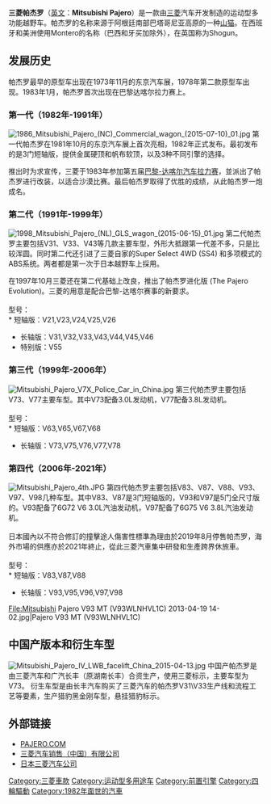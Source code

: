 {{noteTA
|G1=Cars
|1=zh-cn:三菱帕杰罗; zh-tw:三菱Pajero; zh-hk:三菱Pajero;
}}


{{Infobox Automobile
 | image            = [[File:Mitsubishi_Pajero_(6).jpg|260px]]<br /><div style="text-align: center;">帕杰罗4代</div>
 | name             = 三菱Pajero
 | aka              = Montero（西班牙及美洲，除巴西和牙买加）<br>Shogun（英国）
 | manufacturer     = [[三菱汽車|三菱汽車]]
 | parent_company   = 
 | production       = 1982（一代）–2021（四代）
 |assembly          = {{JAP}}[[坂祝町|坂祝町]]<br>{{POR}}[[阿布朗提斯|阿布朗提斯]]
 | body_style       = 五門/三門越野車
 | layout           = [[前置引擎|前置引擎]] [[四輪驅動|四輪驅動]]
 | platform         = 
| wheelbase      = 2,789毫米（109.4吋） 
| length         = 4,900毫米（192.9吋） 
| width          = 1,875毫米（73.8吋）
| height         = 1,900毫米（74.8吋）
| weight         =  2,200公斤
| ftrack         = 
| rtrack         = 
| fuel_economy   = 
| fuel_capacity  = 五门：88升<br />三门：69升
| related        = 
| similar        = 
| designer       = 
| engine           = 4M41 3.2 Di-D<br />6G72 3.0 V6<br />6G74 3.5 V6<br />6G75 3.8 V6
| transmission     = 五前速手排<br />六前速手排<br />五前速自排（2002、2005–現在）
}}

'''三菱帕杰罗'''（[[英文|英文]]：'''Mitsubishi Pajero'''）是一款由[[三菱|三菱]]汽车开发制造的运动型多功能越野车。帕杰罗的名称来源于阿根廷南部巴塔哥尼亚高原的一种[[南美草原貓|山猫]]。在西班牙和美洲使用Montero的名称（巴西和牙买加除外），在英国称为Shogun。

== 发展历史 ==
帕杰罗最早的原型车出现在1973年11月的东京汽车展，1978年第二款原型车出现。1983年1月，帕杰罗首次出现在巴黎达喀尔拉力赛上。

===第一代（1982年-1991年）===
[[File:1986_Mitsubishi_Pajero_(NC)_Commercial_wagon_(2015-07-10)_01.jpg|thumb]]
第一代帕杰罗在1981年10月的东京汽车展上首次亮相，1982年正式发布。最初发布的是3门短轴版，提供金属硬顶和帆布软顶，以及3种不同引擎的选择。

推出时为求宣传，三菱于1983年参加第五届[[巴黎-达喀尔汽车拉力赛|巴黎-达喀尔汽车拉力赛]]，並派出了帕杰罗进行改装，以适合沙漠比赛。最后帕杰罗取得了优胜的成绩，从此帕杰罗一炮成名。

===第二代（1991年-1999年）===
[[File:1998_Mitsubishi_Pajero_(NL)_GLS_wagon_(2015-06-15)_01.jpg|thumb]]
第二代帕杰罗主要包括V31、V33、V43等几款主要车型，外形大抵跟第一代差不多，只是比较浑圆。同时第二代还引进了三菱自家的Super Select 4WD (SS4) 和多项模式的ABS系统。两者都是第一次于日本越野车上採用。

在1997年10月三菱还在第二代基础上改良，推出了帕杰罗进化版 (The Pajero Evolution)。三菱的用意是配合巴黎-达喀尔赛事的新要求。<br />
<br />
型号：<br />
* 短轴版：V21,V23,V24,V25,V26
* 长轴版：V31,V32,V33,V43,V44,V45,V46
* 特别版：V55

===第三代（1999年-2006年）===
[[File:Mitsubishi_Pajero_V7X_Police_Car_in_China.jpg|thumb]]
第三代帕杰罗主要包括V73、V77主要车型。其中V73配备3.0L发动机，V77配备3.8L发动机。<br />
<br />
型号：<br />
* 短轴版：V63,V65,V67,V68
* 长轴版：V73,V75,V76,V77,V78

===第四代（2006年-2021年）===
[[File:Mitsubishi_Pajero_4th.JPG|thumb]]
第四代帕杰罗主要包括V83、V87、V88、V93、V97、V98几种车型。其中V83、V87是3门短轴版的，V93和V97是5门全尺寸版的。V93配备了6G72 V6 3.0L汽油发动机，V97配备了6G75 V6 3.8L汽油发动机。<br />
<br />
日本國內以不符合修訂的撞擊途人傷害性標準為理由於2019年8月停售帕杰罗，海外市場的供應亦於2021年終止，從此三菱汽車集中研發和生產跨界休旅車。
<br />
<br />
型号：<br />
* 短轴版：V83,V87,V88
* 长轴版：V93,V95,V96,V97,V98
<gallery>
File:Mitsubishi Pajero V93 MT (V93WLNHVL1C) 2013-04-19 14-02.jpg|Pajero V93 MT (V93WLNHVL1C)
</gallery>

== 中国产版本和衍生车型 ==
[[File:Mitsubishi_Pajero_IV_LWB_facelift_China_2015-04-13.jpg|thumb]]
中国产帕杰罗是由三菱汽车和广汽长丰（原湖南长丰）合资生产，使用三菱标示，主要车型为V73。
衍生车型是由长丰汽车购买了三菱汽车的帕杰罗V31\V33生产线和流程工艺等要素，生产猎豹黑金刚车型，悬挂猎豹标示。

== 外部链接 ==
*[http://www.pajero.com PAJERO.COM]{{Wayback|url=http://www.pajero.com/ |date=20140104103145 }}
*[http://www.mitsubishi-motors.com.cn 三菱汽车销售（中国）有限公司]{{Wayback|url=http://www.mitsubishi-motors.com.cn/ |date=20160831113723 }}
*[http://www.mitsubishi-motors.co.jp 日本三菱汽车公司]{{Wayback|url=http://www.mitsubishi-motors.co.jp/ |date=20100922190551 }}

[[Category:三菱車款|Category:三菱車款]]
[[Category:运动型多用途车|Category:运动型多用途车]]
[[Category:前置引擎|Category:前置引擎]]
[[Category:四輪驅動|Category:四輪驅動]]
[[Category:1982年面世的汽車|Category:1982年面世的汽車]]